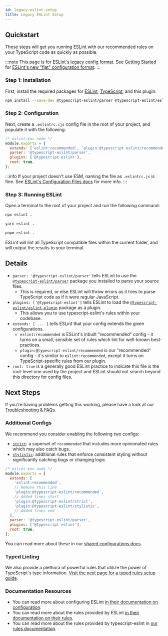 ```yaml
---
id: legacy-eslint-setup
title: Legacy ESLint Setup
---
```



## Quickstart

These steps will get you running ESLint with our recommended rules on your TypeScript code as quickly as possible.

:::note
This page is for [ESLint's legacy config format](https://eslint.org/docs/latest/use/configure/configuration-files).
See [Getting Started](../getting-started/Quickstart.mdx) for [ESLint's new "flat" configuration format](https://eslint.org/docs/latest/use/configure/configuration-files-new).
:::

### Step 1: Installation

First, install the required packages for [ESLint](https://eslint.org), [TypeScript](https://typescriptlang.org), and this plugin:

```bash npm2yarn
npm install --save-dev @typescript-eslint/parser @typescript-eslint/eslint-plugin eslint typescript
```

### Step 2: Configuration

Next, create a `.eslintrc.cjs` config file in the root of your project, and populate it with the following:

```js title=".eslintrc.cjs"
/* eslint-env node */
module.exports = {
  extends: ['eslint:recommended', 'plugin:@typescript-eslint/recommended'],
  parser: '@typescript-eslint/parser',
  plugins: ['@typescript-eslint'],
  root: true,
};
```

:::info
If your project doesn't use ESM, naming the file as `.eslintrc.js` is fine. See [ESLint's Configuration Files docs](https://eslint.org/docs/user-guide/configuring/configuration-files) for more info.
:::

### Step 3: Running ESLint

Open a terminal to the root of your project and run the following command:

<Tabs groupId="npm2yarn">
<TabItem value="npm">

```bash
npx eslint .
```

</TabItem>
<TabItem value="Yarn">

```bash
yarn eslint .
```

</TabItem>
<TabItem value="pnpm">

```bash
pnpm eslint .
```

</TabItem>
</Tabs>

ESLint will lint all TypeScript compatible files within the current folder, and will output the results to your terminal.

## Details

- `parser: '@typescript-eslint/parser'` tells ESLint to use the [`@typescript-eslint/parser`](../packages/Parser.mdx) package you installed to parse your source files.
  - This is required, or else ESLint will throw errors as it tries to parse TypeScript code as if it were regular JavaScript.
- `plugins: ['@typescript-eslint']` tells ESLint to load the [`@typescript-eslint/eslint-plugin`](../packages/ESLint_Plugin.mdx) package as a plugin.
  - This allows you to use typescript-eslint's rules within your codebase.
- `extends: [ ... ]` tells ESLint that your config extends the given configurations.
  - `eslint:recommended` is ESLint's inbuilt "recommended" config - it turns on a small, sensible set of rules which lint for well-known best-practices.
  - `plugin:@typescript-eslint/recommended` is our "recommended" config - it's similar to `eslint:recommended`, except it turns on TypeScript-specific rules from our plugin.
- `root: true` is a generally good ESLint practice to indicate this file is the root-level one used by the project and ESLint should not search beyond this directory for config files.

## Next Steps

If you're having problems getting this working, please have a look at our [Troubleshooting & FAQs](../troubleshooting/FAQs.mdx).

### Additional Configs

We recommend you consider enabling the following two configs:

- [`strict`](../users/Shared_Configurations.mdx#strict): a superset of `recommended` that includes more opinionated rules which may also catch bugs.
- [`stylistic`](../users/Shared_Configurations.mdx#stylistic): additional rules that enforce consistent styling without significantly catching bugs or changing logic.

```js title=".eslintrc.cjs"
/* eslint-env node */
module.exports = {
  extends: [
    'eslint:recommended',
    // Remove this line
    'plugin:@typescript-eslint/recommended',
    // Added lines start
    'plugin:@typescript-eslint/strict',
    'plugin:@typescript-eslint/stylistic',
    // Added lines end
  ],
  parser: '@typescript-eslint/parser',
  plugins: ['@typescript-eslint'],
  root: true,
};
```

You can read more about these in our [shared configurations docs](../users/Shared_Configurations.mdx).

### Typed Linting

We also provide a plethora of powerful rules that utilize the power of TypeScript's type information.
[Visit the next page for a typed rules setup guide](./Typed_Linting.mdx).

### Documentation Resources

- You can read more about configuring ESLint [in their documentation on configuration](https://eslint.org/docs/user-guide/configuring).
- You can read more about the rules provided by ESLint [in their documentation on their rules](https://eslint.org/docs/rules/).
- You can read more about the rules provided by typescript-eslint in [our rules documentation](/rules).
